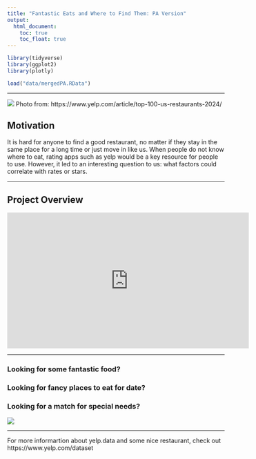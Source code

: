```yaml
---
title: "Fantastic Eats and Where to Find Them: PA Version"
output: 
  html_document:
    toc: true
    toc_float: true
---
```


```r
library(tidyverse)
library(ggplot2)
library(plotly)
```

```r
load("data/mergedPA.RData")
```

---

![](picture/yelp-top-100-us-restaurants.jpeg)
Photo from:  https://www.yelp.com/article/top-100-us-restaurants-2024/ 

## Motivation

It is hard for anyone to find a good restaurant, no matter if they stay in the same place for a long time or just move in like us. When people do not know where to eat, rating apps such as yelp would be a key resource for people to use. However, it led to an interesting question to us: what factors could correlate with rates or stars. 

---

## Project Overview
<iframe width="560" height="315" 
        src="https://www.youtube.com/embed/dQw4w9WgXcQ" 
        title="YouTube video player" 
        frameborder="0" 
        allow="accelerometer; autoplay; clipboard-write; encrypted-media; gyroscope; picture-in-picture; web-share" 
        allowfullscreen>
</iframe>

---


### Looking for some fantastic food?
### Looking for fancy places to eat for date?
### Looking for a match for special needs?

![](picture/looking.png)


---


For more informartion about yelp.data and some nice restaurant, check out https://www.yelp.com/dataset